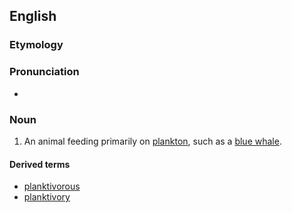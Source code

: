 ==English==


===Etymology===

{{suffix|plankton|vore|lang=en}}

===Pronunciation===

*{{IPA|ˈplæŋktɪvoʊɹ|lang=en}}

===Noun===
{{en-noun}}

# {{context|biology|lang=en}} An animal feeding primarily on [[plankton]], such as a [[blue whale]].

====Derived terms====
*[[planktivorous]]
*[[planktivory]]
